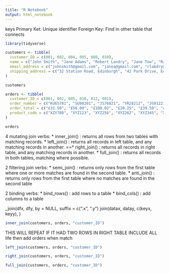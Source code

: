```yaml
---
title: "R Notebook"
output: html_notebook
---
```

keys 
Primary Ket: Unique identifier 
Foreign Key: Find in other table that connects 
```r
library(tidyverse)
```

```r
customers <- tibble(
  customer_ID = c(001, 002, 004, 005, 008, 010), 
  name = c("John Smith", "Jane Adams", "Robert Landry", "Jane Tow", "Raul Tann", "Hilary Joyal"),
  email_address = c("johnsmith@gmail.com", "janea@gmail.com", "rlabdry@hotmail.com", "janet89@aol.com", "paul.tann1@gmail.com", NA),
  shipping_address = c("32 Station Road, Edinburgh", "42 Park Drive, Edinburgh", NA, "10 Gardiner Rd, Edinburgh", "12 Main St, Edinburgh", " 234 Queensferry Rd, Edinburgh,")
)

customers
```

```r
orders <- tibble(
  customer_ID = c(001, 002, 005, 010, 012, 001), 
  order_number = c("KU65781", "SU98201", "JS76821", "YR28212", "JS91221","YR21873"),
  order_total = c("£32.50", "£56.00", "£100.02", "£20.25", "£39.50", "£45.00"),
  product_code = c("XZY780", "XYZ123", "XYZ256", "XYZ262", "XYZ345", "XYZ127")
)

orders 
```


4 mutating join verbs:
* inner_join() : returns all rows from two tables with matching records.
* left_join() : returns all records in left table, and any matching records in another.
==* right_join() : returns all records in right table, and any matching records in another.
* full_join() : returns all records in both tables, matching where possible.

2 filtering join verbs:
* semi_join() : returns only rows from the first table where one or more matches are found in the second table.
* anti_join() : returns only rows from the first table where no matches are found in the second table

2 binding verbs:
* bind_rows() : add rows to a table
* bind_cols() : add columns to a table

<whatever type>_join(dfx, dfy, by = NULL, suffix = c(".x", ".y")
join(datax, datay, c(keyx, keyy),
)
```r
inner_join(customers, orders, "customer_ID")
```
THIS WILL REPEAT IF IT HAD TWO ROWS IN RIGHT TABLE 
INCLUDE ALL life then add orders when match 
```r
left_join(customers, orders, "customer_ID")
```
```r
right_join(customers, orders, "customer_ID")
```

```r
full_join(customers, orders, "customer_ID")
```

